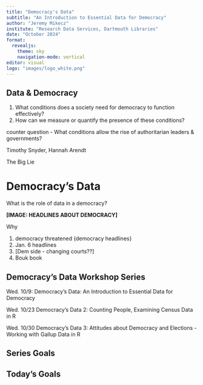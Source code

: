 ---
title: "Democracy's Data"
subtitle: "An Introduction to Essential Data for Democracy"
author: "Jeremy Mikecz"
institute: "Research Data Services, Dartmouth Libraries"
date: "October 2024"
format: 
  revealjs:
    theme: sky
    navigation-mode: vertical
editor: visual
logo: "images/logo_white.png"
---

## Data & Democracy 

::: incremental
1.  What conditions does a society need for democracy to function effectively?
2.  How can we measure or quantify the presence of these conditions?
:::

::: notes
counter question - What conditions allow the rise of authoritarian leaders & governments?

Timothy Snyder, Hannah Arendt

The Big Lie
:::

# Democracy's Data

What is the role of data in a democracy?

**\[IMAGE: HEADLINES ABOUT DEMOCRACY\]**

::: notes
Why

1.  democracy threatened {democracy headlines}
2.  Jan. 6 headlines
3.  \[Dem side - changing courts??\]
4.  Bouk book
:::

## Democracy's Data Workshop Series

Wed. 10/9: Democracy's Data: An Introduction to Essential Data for Democracy

Wed. 10/23 Democracy's Data 2: Counting People, Examining Census Data in R

Wed. 10/30 Democracy's Data 3: Attitudes about Democracy and Elections - Working with Gallup Data in R

## Series Goals

## Today's Goals
